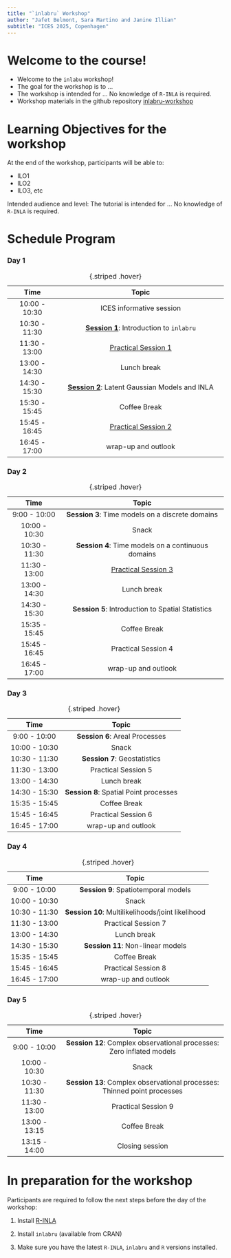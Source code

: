 ```yaml
---
title: "`inlabru` Workshop"
author: "Jafet Belmont, Sara Martino and Janine Illian"
subtitle: "ICES 2025, Copenhagen"
---
```


# Welcome to the course!

-   Welcome to the `inlabu` workshop!
-   The goal for the workshop is to ...
-   The workshop is intended for ... No knowledge of `R-INLA` is required.
-   Workshop materials in the github repository [inlabru-workshop](https://github.com/Ecol-Stats/inlabru_workshop/tree/main/docs/copenague)

# Learning Objectives for the workshop

At the end of the workshop, participants will be able to:

-   ILO1
-   ILO2
-   ILO3, etc

Intended audience and level: The tutorial is intended for ... No knowledge of `R-INLA` is required.

# Schedule Program {#schedule-tabs}

::: panel-tabset
### Day 1

|     Time      |                     Topic                      |
|:-------------:|:----------------------------------------------:|
| 10:00 - 10:30 |            ICES informative session            |
| 10:30 - 11:30 |    [**Session 1**](slides/slides_2.qmd): Introduction to `inlabru`    |
| 11:30 - 13:00 |   [Practical Session 1](day1_practical.qmd)    |
| 13:00 - 14:30 |                  Lunch break                   |
| 14:30 - 15:30 | [**Session 2**](slides/slides_3.qmd): Latent Gaussian Models and INLA |
| 15:30 - 15:45 |                  Coffee Break                  |
| 15:45 - 16:45 |  [Practical Session 2](day1_practical_2.qmd)   |
| 16:45 - 17:00 |              wrap-up and outlook               |

: {.striped .hover}

### Day 2

|     Time      |                       Topic                        |
|:-------------:|:--------------------------------------------------:|
| 9:00 - 10:00  |  **Session 3**: Time models on a discrete domains  |
| 10:00 - 10:30 |                       Snack                        |
| 10:30 - 11:30 | **Session 4**: Time models on a continuous domains |
| 11:30 - 13:00 |[Practical Session 3](day2_practical_3.qmd)         |
| 13:00 - 14:30 |                    Lunch break                     |
| 14:30 - 15:30 | **Session 5**: Introduction to Spatial Statistics  |
| 15:35 - 15:45 |                    Coffee Break                    |
| 15:45 - 16:45 |                Practical Session 4                 |
| 16:45 - 17:00 |                wrap-up and outlook                 |

: {.striped .hover}

### Day 3

|     Time      |                 Topic                  |
|:-------------:|:--------------------------------------:|
| 9:00 - 10:00  |     **Session 6**: Areal Processes     |
| 10:00 - 10:30 |                 Snack                  |
| 10:30 - 11:30 |      **Session 7**: Geostatistics      |
| 11:30 - 13:00 |          Practical Session 5           |
| 13:00 - 14:30 |              Lunch break               |
| 14:30 - 15:30 | **Session 8**: Spatial Point processes |
| 15:35 - 15:45 |              Coffee Break              |
| 15:45 - 16:45 |          Practical Session 6           |
| 16:45 - 17:00 |          wrap-up and outlook           |

: {.striped .hover}

### Day 4

|     Time      |                       Topic                       |
|:-------------:|:-------------------------------------------------:|
| 9:00 - 10:00  |       **Session 9**: Spatiotemporal models        |
| 10:00 - 10:30 |                       Snack                       |
| 10:30 - 11:30 | **Session 10**: Multilikelihoods/joint likelihood |
| 11:30 - 13:00 |                Practical Session 7                |
| 13:00 - 14:30 |                    Lunch break                    |
| 14:30 - 15:30 |         **Session 11**: Non-linear models         |
| 15:35 - 15:45 |                   Coffee Break                    |
| 15:45 - 16:45 |                Practical Session 8                |
| 16:45 - 17:00 |                wrap-up and outlook                |

: {.striped .hover}

### Day 5

| Time | Topic |
|:----------------:|:----------------------------------------------------:|
| 9:00 - 10:00 | **Session 12**: Complex observational processes: Zero inflated models |
| 10:00 - 10:30 | Snack |
| 10:30 - 11:30 | **Session 13**: Complex observational processes: Thinned point processes |
| 11:30 - 13:00 | Practical Session 9 |
| 13:00 - 13:15 | Coffee Break |
| 13:15 - 14:00 | Closing session |

: {.striped .hover}
:::

# In preparation for the workshop

Participants are required to follow the next steps before the day of the workshop:

1.  Install [R-INLA](https://www.r-inla.org/download-install)

2.  Install `inlabru` (available from CRAN)

3.  Make sure you have the latest `R-INLA`, `inlabru` and `R` versions installed.
